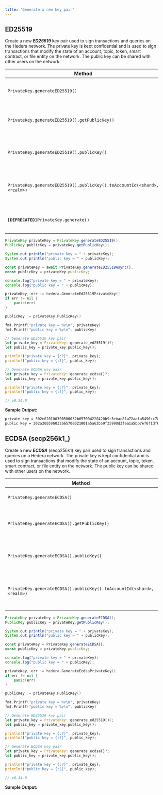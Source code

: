 ```yaml
---
title: "Generate a new key pair"
---
```



## ED25519

Create a new ***ED25519*** key pair used to sign transactions and queries on the Hedera network. The private key is kept confidential and is used to sign transactions that modify the state of an account, topic, token, smart contract, or file entity on the network. The public key can be shared with other users on the network.

| **Method**                                                              | **Type**   | **Description**                                              |
| ----------------------------------------------------------------------- | ---------- | ------------------------------------------------------------ |
| `PrivateKey.generateED25519()`                                          | PrivateKey | Generates an Ed25519 private key                             |
| `PrivateKey.generateED25519().getPublicKey()`                           | PublicKey  | Derive a public key from this Ed25519 private key            |
| `PrivateKey.generateED25519().publicKey()`                              | PublicKey  | Derive a public key from this Ed25519 private key            |
| `PrivateKey.generateED25519().publicKey().toAccountId(<shard>,<realm>)` | long, long | Contruct an alias account ID from a alias public key address |
| **`[DEPRECATED]`**`PrivateKey.generate()`                               | PrivateKey | Generates an Ed25519 private key                             |

<CodeGroup>

```java Java
PrivateKey privateKey = PrivateKey.generateED25519();
PublicKey publicKey = privateKey.getPublicKey();

System.out.println("private key = " + privateKey);
System.out.println("public key = " + publicKey);
```


```javascript JavaScript
const privateKey = await PrivateKey.generateED25519Async();
const publicKey = privateKey.publicKey;

console.log("private key = " + privateKey);
console.log("public key = " + publicKey);
```


```go Go
privateKey, err := hedera.GenerateEd25519PrivateKey()
if err != nil {
    panic(err)
}

publicKey := privateKey.PublicKey()

fmt.Printf("private key = %v\n", privateKey)
fmt.Printf("public key = %v\n", publicKey)
```


```rust Rust
// Generate ED25519 key pair
let private_key = PrivateKey::generate_ed25519()?;
let public_key = private_key.public_key();

println!("private key = {:?}", private_key);
println!("public key = {:?}", public_key);

// Generate ECDSA key pair
let private_key = PrivateKey::generate_ecdsa()?;
let public_key = private_key.public_key();

println!("private key = {:?}", private_key);
println!("public key = {:?}", public_key);

// v0.34.0
```

</CodeGroup>

**Sample Output:**

```bash
private key = 302e020100300506032b657004220420b9c3ebac81a72aafa5490cc78111643d016d311e60869436fbb91c73307ed35a
public key = 302a300506032b65700321001a5a62bb9f35990d3fea1a5bb7ef6f1df0a297697adef1e04510c9d4ecc5db3f
```

## ECDSA (secp256k1\_)

Create a new ***ECDSA*** (secp256k1) key pair used to sign transactions and queries on a Hedera network. The private key is kept confidential and is used to sign transactions that modify the state of an account, topic, token, smart contract, or file entity on the network. The public key can be shared with other users on the network.

| **Method**                                                             | **Type**   | **Description**                                          |
| ---------------------------------------------------------------------- | ---------- | -------------------------------------------------------- |
| `PrivateKey.generateECDSA()`                                           | PrivateKey | Generates an ECSDA private key                           |
| `PrivateKey.generateECDSA().getPublicKey()`                            | PublicKey  | Derive a public key from this ECDSA private key          |
| `PrivateKey.generateECDSA().publicKey()`                               | PublicKey  | Derive a public key from this ECDSA private key          |
| `PrivateKey.generateECDSA().publicKey().toAccountId(<shard>, <realm>)` | long, long | Contructs an account ID from an account alias public key |

<CodeGroup>

```java Java
PrivateKey privateKey = PrivateKey.generateECDSA();
PublicKey publicKey = privateKey.getPublicKey();

System.out.println("private key = " + privateKey);
System.out.println("public key = " + publicKey);
```


```javascript JavaScript
const privateKey = PrivateKey.generateECDSA();
const publicKey = privateKey.publicKey;

console.log("private key = " + privateKey);
console.log("public key = " + publicKey);
```


```go Go
privateKey, err := hedera.GenerateEcdsaPrivateKey()
if err != nil {
    panic(err)
}

publicKey := privateKey.PublicKey()

fmt.Printf("private key = %v\n", privateKey)
fmt.Printf("public key = %v\n", publicKey)
```


```rust Rust
// Generate ED25519 key pair
let private_key = PrivateKey::generate_ed25519()?;
let public_key = private_key.public_key();

println!("private key = {:?}", private_key);
println!("public key = {:?}", public_key);

// Generate ECDSA key pair
let private_key = PrivateKey::generate_ecdsa()?;
let public_key = private_key.public_key();

println!("private key = {:?}", private_key);
println!("public key = {:?}", public_key);

// v0.34.0
```

</CodeGroup>

**Sample Output:**

```
```

